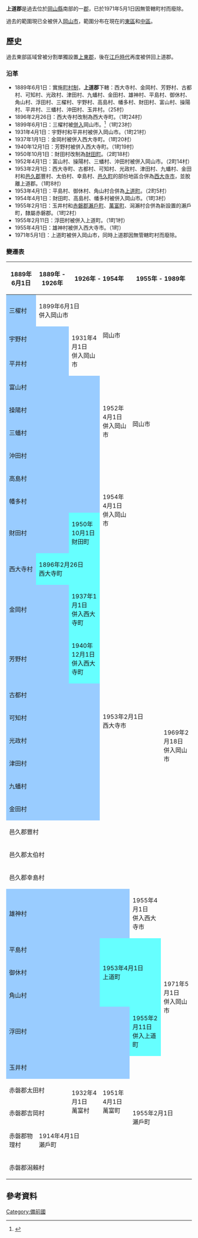 {{日本郡 (廢除)
| 郡 = 上道郡
| 日文原名 = 上道郡
| 平假名 = じょうとうぐん
| 羅馬字拼音 = Jōtō-gun
| 地圖 = 
| 廢除時間 = 1971年5月1日
| 廢除理由 = 無管轄町村
| 廢除時處置 = '''上道郡''' → [[岡山市|岡山市]]
| 現在郡 = 岡山市
| 都道府縣 = 岡山縣
| 編號 = 
| 町 = 1
| 村 =
| 經度 = 
| 緯度 = 
| 註記 = 
|}}
'''上道郡'''是過去位於[[岡山縣|岡山縣]]南部的一[[郡|郡]]，已於1971年5月1日因無管轄町村而廢除。

過去的範圍現已全被併入[[岡山市|岡山市]]，範圍分布在現在的[[東區_(岡山市)|東區]]和[[中區_(岡山市)|中區]]。

==歷史==
過去東部區域曾被分割單獨設置[[上東郡|上東郡]]，後在[[江戶時代|江戶時代]]再度被併回上道郡。

===沿革===
* 1889年6月1日：實施[[町村制|町村制]]，'''上道郡'''下轄：西大寺村、金岡村、芳野村、古都村、可知村、光政村、津田村、九蟠村、金田村、雄神村、平島村、御休村、角山村、浮田村、三櫂村、宇野村、高島村、幡多村、財田村、富山村、操陽村、平井村、三蟠村、沖田村、玉井村。（25村）
* 1896年2月26日：西大寺村改制為西大寺町。（1町24村）
* 1899年6月1日：三櫂村被[[市町村合併|併入]]岡山市。<ref>{{cite web| title=岡山市のプロフィール　市域の広がり［市域変遷図］| url=http://www.city.okayama.jp/okayama/okayama_00025.html| publisher=岡山市政府| accessdate=2012-01-29| language=ja| archive-url=https://web.archive.org/web/20161016095716/http://www.city.okayama.jp/okayama/okayama_00025.html| archive-date=2016-10-16| dead-url=yes}}</ref>（1町23村）
* 1931年4月1日：宇野村和平井村被併入岡山市。（1町21村）
* 1937年1月1日：金岡村被併入西大寺町。（1町20村）
* 1940年12月1日：芳野村被併入西大寺町。（1町19村）
* 1950年10月1日：財田村改制為[[財田町_(岡山縣)|財田町]]。（2町18村）
* 1952年4月1日：富山村、操陽村、三蟠村、沖田村被併入岡山市。（2町14村）
* 1953年2月1日：西大寺町、古都村、可知村、光政村、津田村、九蟠村、金田村和[[邑久郡|邑久郡]]豐村、太伯村、幸島村、[[邑久町|邑久町]]的部份地區合併為[[西大寺市|西大寺市]]，並脫離上道郡。（1町8村）
* 1953年4月1日：平島村、御休村、角山村合併為[[上道町|上道町]]。（2町5村）
* 1954年4月1日：財田町、高島村、幡多村被併入岡山市。（1町3村）
* 1955年2月1日：玉井村和[[赤磐郡|赤磐郡]][[瀨戶町|瀨戶町]]、[[萬富町|萬富町]]、潟瀨村合併為新設置的瀨戶町，隸屬赤磐郡。（1町2村）
* 1955年2月11日：浮田村被併入上道町。（1町1村）
* 1955年4月1日：雄神村被併入西大寺市。（1町）
* 1971年5月1日：上道町被併入岡山市，同時上道郡因無管轄町村而廢除。

===變遷表===
{| class="wikitable" style="font-size:x-small"
|-
! 1889年6月1日
! 1889年 - 1926年
! colspan=2 | 1926年 - 1954年
! colspan=2 | 1955年 - 1989年
! 1989年 - 現在
! 現在
|-
| style="background-color:#9cf;" | 三櫂村
| colspan=2 | 1899年6月1日<br>併入岡山市
| rowspan=3 | 岡山市
| rowspan=10 colspan=2 | 岡山市
| rowspan=27 | 岡山市
| rowspan=32 | 岡山市
|-
| colspan=2 style="background-color:#9cf;" | 宇野村
| rowspan=2 | 1931年4月1日<br>併入岡山市
|-
| colspan=2 style="background-color:#9cf;" | 平井村
|-
| colspan=3 style="background-color:#9cf;" | 富山村
| rowspan=4 | 1952年4月1日<br>併入岡山市
|-
| colspan=3 style="background-color:#9cf;" | 操陽村
|-
| colspan=3 style="background-color:#9cf;" | 三蟠村
|-
| colspan=3 style="background-color:#9cf;" | 沖田村
|-
| colspan=3 style="background-color:#9cf;" | 高島村
| rowspan=3 | 1954年4月1日<br>併入岡山市
|-
| colspan=3 style="background-color:#9cf;" | 幡多村
|-
| colspan=2 style="background-color:#9cf;" | 財田村
| style="background-color:#6ff;" | 1950年10月1日<br>財田町
|-
| style="background-color:#9cf;" | 西大寺村
| colspan=2 style="background-color:#6ff;" | 1896年2月26日<br>西大寺町
| rowspan=12 colspan=2 | 1953年2月1日<br>西大寺市 
| rowspan=13 | 1969年2月18日<br>併入岡山市
|-
| colspan=2 style="background-color:#9cf;" | 金岡村
| style="background-color:#6ff;" | 1937年1月1日<br>併入西大寺町
|-
| colspan=2 style="background-color:#9cf;" | 芳野村
| style="background-color:#6ff;" | 1940年12月1日<br>併入西大寺町
|-
| colspan=3 style="background-color:#9cf;" | 古都村
|-
| colspan=3 style="background-color:#9cf;" | 可知村
|-
| colspan=3 style="background-color:#9cf;" | 光政村
|-
| colspan=3 style="background-color:#9cf;" | 津田村
|-
| colspan=3 style="background-color:#9cf;" | 九蟠村
|-
| colspan=3 style="background-color:#9cf;" | 金田村
|-
| colspan=3 | 邑久郡豐村
|-
| colspan=3 | 邑久郡太伯村
|-
| colspan=3 | 邑久郡幸島村
|-
| colspan=4 style="background-color:#9cf;" | 雄神村
| 1955年4月1日<br>併入西大寺市
|-
| colspan=3 style="background-color:#9cf;" | 平島村
| rowspan=3 colspan=2 style="background-color:#6ff;" | 1953年4月1日<br>上道町
| rowspan=4 | 1971年5月1日<br>併入岡山市
|-
| colspan=3 style="background-color:#9cf;" | 御休村
|-
| colspan=3 style="background-color:#9cf;" | 角山村
|-
| colspan=4 style="background-color:#9cf;" | 浮田村
| style="background-color:#6ff;" |1955年2月11日<br>併入上道町
|-
| colspan=4 style="background-color:#9cf;" | 玉井村
| rowspan=5 colspan=2 | 1955年2月1日<br>瀨戶町
| rowspan=5 | 2007年1月22日<br>併入岡山市
|-
| colspan=2 | 赤磐郡太田村
| rowspan=2 | 1932年4月1日<br>萬富村
| rowspan=2 | 1951年4月1日<br>萬富町
|-
| colspan=2 | 赤磐郡吉岡村
|-
| 赤磐郡物理村
| colspan=3 | 1914年4月1日<br>瀨戶町
|-
| colspan=4 | 赤磐郡潟賴村
|}

==參考資料==
{{reflist}}

{{吉備四國的郡}}

[[Category:備前國|Category:備前國]]